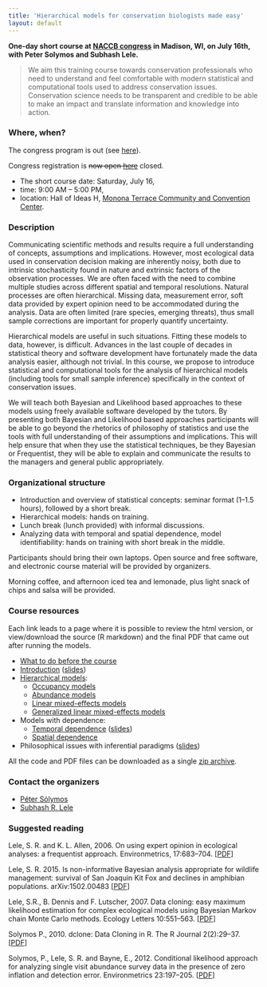 ```yaml
---
title: 'Hierarchical models for conservation biologists made easy'
layout: default
---
```


**One-day short course at [NACCB congress](http://www.scbnacongress.org/) in Madison, WI, on July 16th, with Peter Solymos and Subhash Lele.**

> We aim this training course towards conservation professionals who need to understand and feel comfortable with modern statistical and computational tools used to address conservation issues. Conservation science needs to be transparent and credible to be able to make an impact and translate information and knowledge into action.

### Where, when?

The congress program is out (see [here](http://www.xcdsystem.com/scbna/program/)).

Congress registration is <del>now open [here](http://www.scbnacongress.org/short-courses)</del> closed.

* The short course date: Saturday, July 16,
* time: 9:00 AM &ndash; 5:00 PM,
* location: Hall of Ideas H, [Monona Terrace Community and Convention Center](http://www.mononaterrace.com/).

### Description

Communicating scientific methods and results require a full understanding of concepts, assumptions and implications. However, most ecological data used in conservation decision making are inherently noisy, both due to intrinsic stochasticity found in nature and extrinsic factors of the observation processes. We are often faced with the need to combine multiple studies across different spatial and temporal resolutions. Natural processes are often hierarchical. Missing data, measurement error, soft data provided by expert opinion need to be accommodated during the analysis. Data are often limited (rare species, emerging threats), thus small sample corrections are important for properly quantify uncertainty.

Hierarchical models are useful in such situations. Fitting these models to data, however, is difficult. Advances in the last couple of decades in statistical theory and software development have fortunately made the data analysis easier, although not trivial. In this course, we propose to introduce statistical and computational tools for the analysis of hierarchical models (including tools for small sample inference) specifically in the context of conservation issues.

We will teach both Bayesian and Likelihood based approaches to these models using freely available software developed by the tutors. By presenting both Bayesian and Likelihood based approaches participants will be able to go beyond the rhetorics of philosophy of statistics and use the tools with full understanding of their assumptions and implications. This will help ensure that when they use the statistical techniques, be they Bayesian or Frequentist, they will be able to explain and communicate the results to the managers and general public appropriately.

### Organizational structure

* Introduction and overview of statistical concepts: seminar format (1&ndash;1.5 hours), followed by a short break.
* Hierarchical models: hands on training.
* Lunch break (lunch provided) with informal discussions.
* Analyzing data with temporal and spatial dependence, model identifiability: hands on training with short break in the middle.

Participants should bring their own laptops. Open source and free software, and electronic course material will be provided by organizers.

Morning coffee, and afternoon iced tea and lemonade, plus light snack of chips and salsa will be provided.

### Course resources

Each link leads to a page where it is possible to review the html
version, or view/download the source (R markdown) and the final PDF
that came out after running the models.

* [What to do before the course]({{ site.baseurl }}/courses/2016/madison/how-to-prepare.html)
* [Introduction]({{ site.baseurl }}/courses/2016/madison/Hierarchical-Models-Made-Easy_Intro.html) ([slides]({{ site.baseurl }}/courses/2016/madison/Fundamental_concepts.pdf))
* [Hierarchical models]({{ site.baseurl }}/courses/2016/madison/hierarchical-models.html):
  - [Occupancy models]({{ site.baseurl }}/courses/2016/madison/occupancy.html)
  - [Abundance models]({{ site.baseurl }}/courses/2016/madison/abundance.html)
  - [Linear mixed-effects models]({{ site.baseurl }}/courses/2016/madison/lmm.html)
  - [Generalized linear mixed-effects models]({{ site.baseurl }}/courses/2016/madison/glmm.html)
* Models with dependence:
  - [Temporal dependence]({{ site.baseurl }}/courses/2016/madison/pva.html) ([slides]({{ site.baseurl }}/courses/2016/madison/Dependent_data_analysis.pdf))
  - [Spatial dependence]({{ site.baseurl }}/courses/2016/madison/spatial.html)
* Philosophical issues with inferential paradigms ([slides]({{ site.baseurl }}/courses/2016/madison/issues.pdf))

All the code and PDF files can be downloaded as a single 
[zip archive]({{ site.baseurl }}/courses/2016/madison/madison.zip).

### Contact the organizers

* [Péter Sólymos](http://peter.solymos.org)
* [Subhash R. Lele](http://www.stat.ualberta.ca/~slele/)

### Suggested reading

Lele, S. R. and K. L. Allen, 2006.
On using expert opinion in ecological analyses: a frequentist approach. 
Environmetrics, 17:683--704. [[PDF](http://www.stat.ualberta.ca/~slele/publications/LeleAllen06.pdf)]

Lele, S. R. 2015. 
Is non-informative Bayesian analysis appropriate for wildlife management: 
survival of San Joaquin Kit Fox and declines in amphibian populations.
arXiv:1502.00483 [[PDF](http://arxiv.org/pdf/1502.00483v1.pdf)]

Lele, S.R., B. Dennis and F. Lutscher, 2007. Data cloning: easy maximum likelihood estimation for complex ecological models using Bayesian Markov chain Monte Carlo methods. Ecology Letters 10:551--563. [[PDF](http://www.math.ualberta.ca/~slele/publications/Lele%20Dennis%20Lutscher%20data%20cloning%20Ecology%20Letters%2020071.pdf)]

Solymos P., 2010. dclone: Data Cloning in R. The R Journal 2(2):29--37.
[[PDF](http://journal.r-project.org/archive/2010-2/RJournal_2010-2_Solymos.pdf)]

Solymos, P., Lele, S. R. and Bayne, E., 2012. 
Conditional likelihood approach for analyzing single visit abundance survey data in the presence of zero inflation and detection error. 
Environmetrics 23:197--205. [[PDF](https://drive.google.com/open?id=0B-q59n6LIwYPOTNqaWZnSlNYZWc)]

